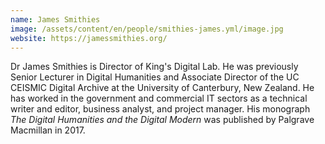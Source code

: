 ```yaml
---
name: James Smithies
image: /assets/content/en/people/smithies-james.yml/image.jpg
website: https://jamessmithies.org/
---
```

Dr James Smithies is Director of King's Digital Lab. He was previously Senior Lecturer in Digital Humanities and Associate Director of the UC CEISMIC Digital Archive at the University of Canterbury, New Zealand. He has worked in the government and commercial IT sectors as a technical writer and editor, business analyst, and project manager. His monograph _The Digital Humanities and the Digital Modern_ was published by Palgrave Macmillan in 2017.
